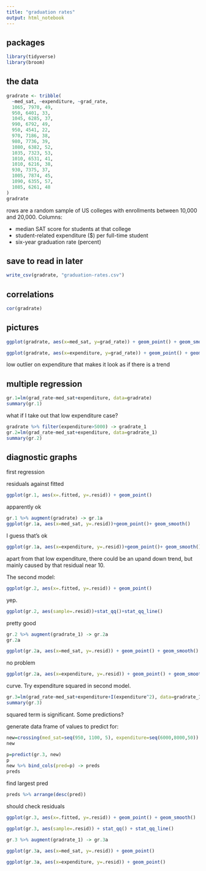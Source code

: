 ```yaml
---
title: "graduation rates"
output: html_notebook
---
```


## packages

```r
library(tidyverse)
library(broom)
```

## the data

```r
gradrate <- tribble(
  ~med_sat, ~expenditure, ~grad_rate,
  1065, 7970, 49,
  950, 6401, 33,
  1045, 6285, 37,
  990, 6792, 49,
  950, 4541, 22,
  970, 7186, 38,
  980, 7736, 39,
  1080, 6382, 52,
  1035, 7323, 53,
  1010, 6531, 41,
  1010, 6216, 38,
  930, 7375, 37,
  1005, 7874, 45,
  1090, 6355, 57,
  1085, 6261, 48
)
gradrate
```

rows are a random sample of US colleges with enrollments between 10,000 and 20,000.
Columns:

- median SAT score for students at that college
- student-related expenditure ($) per full-time student
- six-year graduation rate (percent)


## save to read in later

```r
write_csv(gradrate, "graduation-rates.csv")
```


## correlations

```r
cor(gradrate)
```

## pictures

```r
ggplot(gradrate, aes(x=med_sat, y=grad_rate)) + geom_point() + geom_smooth()
```

```r
ggplot(gradrate, aes(x=expenditure, y=grad_rate)) + geom_point() + geom_smooth()
```

low outlier on expenditure that makes it look as if there is a trend

## multiple regression

```r
gr.1=lm(grad_rate~med_sat+expenditure, data=gradrate)
summary(gr.1)
```

what if I take out that low expenditure case?

```r
gradrate %>% filter(expenditure>5000) -> gradrate_1
gr.2=lm(grad_rate~med_sat+expenditure, data=gradrate_1)
summary(gr.2)

```

## diagnostic graphs

first regression

residuals against fitted

```r
ggplot(gr.1, aes(x=.fitted, y=.resid)) + geom_point()
```

apparently ok

```r
gr.1 %>% augment(gradrate) -> gr.1a
ggplot(gr.1a, aes(x=med_sat, y=.resid))+geom_point()+ geom_smooth()
```

I guess that's ok

```r
ggplot(gr.1a, aes(x=expenditure, y=.resid))+geom_point()+ geom_smooth()
```

apart from that low expenditure, there could be an upand down trend, but mainly caused by that residual near 10.

The second model:

```r
ggplot(gr.2, aes(x=.fitted, y=.resid)) + geom_point()
```

yep.

```r
ggplot(gr.2, aes(sample=.resid))+stat_qq()+stat_qq_line()
```

pretty good

```r
gr.2 %>% augment(gradrate_1) -> gr.2a
gr.2a
```

```r
ggplot(gr.2a, aes(x=med_sat, y=.resid)) + geom_point() + geom_smooth()
```

no problem

```r
ggplot(gr.2a, aes(x=expenditure, y=.resid)) + geom_point() + geom_smooth()
```

curve. Try expenditure squared in second model.

```r
gr.3=lm(grad_rate~med_sat+expenditure+I(expenditure^2), data=gradrate_1)
summary(gr.3)

```

squared term is significant. Some predictions?

generate data frame of values to predict for:

```r
new=crossing(med_sat=seq(950, 1100, 5), expenditure=seq(6000,8000,50))
new
```

```r
p=predict(gr.3, new)
p
new %>% bind_cols(pred=p) -> preds
preds
```

find largest pred

```r
preds %>% arrange(desc(pred))
```

should check residuals

```r
ggplot(gr.3, aes(x=.fitted, y=.resid)) + geom_point() + geom_smooth()
```

```r
ggplot(gr.3, aes(sample=.resid)) + stat_qq() + stat_qq_line()
```

```r
gr.3 %>% augment(gradrate_1) -> gr.3a
```

```r
ggplot(gr.3a, aes(x=med_sat, y=.resid)) + geom_point()
```

```r
ggplot(gr.3a, aes(x=expenditure, y=.resid)) + geom_point()
```
